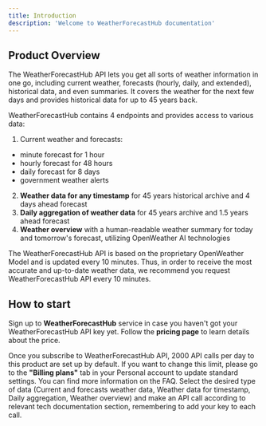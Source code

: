 ```yaml
---
title: Introduction
description: 'Welcome to WeatherForecastHub documentation'
---
```


## Product Overview

The WeatherForecastHub API lets you get all sorts of weather information in one go, including current weather, forecasts (hourly, daily, and extended), historical data, and even summaries. 
It covers the weather for the next few days and provides historical data for up to 45 years back. 

WeatherForecastHub contains 4 endpoints and provides access to various data:

1. Current weather and forecasts:
- minute forecast for 1 hour
- hourly forecast for 48 hours
- daily forecast for 8 days
- government weather alerts

2. **Weather data for any timestamp** for 45 years historical archive and 4 days ahead forecast
3. **Daily aggregation of weather data** for 45 years archive and 1.5 years ahead forecast
4. **Weather overview** with a human-readable weather summary for today and tomorrow's forecast, utilizing OpenWeather AI technologies

The WeatherForecastHub API is based on the proprietary OpenWeather Model and is updated every 10 minutes. 
Thus, in order to receive the most accurate and up-to-date weather data, we recommend you request WeatherForecastHub API every 10 minutes.

## How to start

Sign up to **WeatherForecastHub** service in case you haven't got your WeatherForecastHub API key yet.
Follow the **pricing page** to learn details about the price.

Once you subscribe to WeatherForecastHub API, 2000 API calls per day to this product are set up by default. 
If you want to change this limit, please go to the **"Billing plans"** tab in your Personal account to update standard settings. 
You can find more information on the FAQ.
Select the desired type of data (Current and forecasts weather data, Weather data for timestamp, Daily aggregation, Weather overview) and make an API call according to relevant tech documentation section, remembering to add your key to each call.
